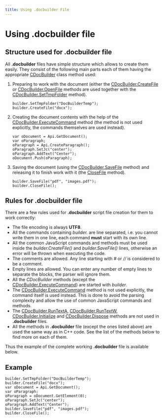 ```yaml
---
title: Using .docbuilder File
---
```

# Using .docbuilder file

## Structure used for .docbuilder file

All **.docbuilder** files have simple structure which allows to create them easily. They consist of the following main parts each of them having the appropriate [CDocBuilder](/docbuilder/integrationapi/c/cdocbuilder) class method used:

1. Preparing to work with the document (either the [CDocBuilder.CreateFile](/docbuilder/integrationapi/c/cdocbuilder/createfile) or [CDocBuilder.OpenFile](/docbuilder/integrationapi/c/cdocbuilder/openfile) methods are used together with the [CDocBuilder.SetTmpFolder](/docbuilder/integrationapi/c/cdocbuilder/settmpfolder) method).
   ```
   builder.SetTmpFolder("DocBuilderTemp");
   builder.CreateFile("docx");
   ```
2. Creating the document contents with the help of the [CDocBuilder.ExecuteCommand](/docbuilder/integrationapi/c/cdocbuilder/executecommand) method (the method is not used explicitly, the commands themselves are used instead).
   ```
   var oDocument = Api.GetDocument();
   var oParagraph;
   oParagraph = Api.CreateParagraph();
   oParagraph.SetJc("center");
   oParagraph.AddText("Center");
   oDocument.Push(oParagraph);
   ```
3. Saving the document (using the [CDocBuilder.SaveFile](/docbuilder/integrationapi/c/cdocbuilder/savefile) method) and releasing it to finish work with it (the [CloseFile](/docbuilder/integrationapi/c/cdocbuilder/closefile) method).
   ```
   builder.SaveFile("pdf", "images.pdf");
   builder.CloseFile();
   ```

## Rules for .docbuilder file

There are a few rules used for **.docbuilder** script file creation for them to work correctly:

* The file encoding is always **UTF8**.
* All the commands containing *builder.* are line separated, i.e. you cannot write them in one line, each command **must** start with its own line.
* All the common JavaScript commands and methods must be used inside the *builder.CreateFile()* and *builder.SaveFile()* lines, otherwise an error will be thrown when executing the code.
* The comments are allowed. Any line starting with *#* or *//* is considered to be a comment.
* Empty lines are allowed. You can enter any number of empty lines to separate the blocks, the parser will ignore them.
* All the *CDocBuilder* methods (except the [CDocBuilder.ExecuteCommand](/docbuilder/integrationapi/c/cdocbuilder/executecommand)) are started with *builder*.
* The [CDocBuilder.ExecuteCommand](/docbuilder/integrationapi/c/cdocbuilder/executecommand) method is not used explicitly, the command itself is used instead. This is done to avoid the parsing complexity and allow the use of common JavaScript commands and methods.
* The [CDocBuilder.RunTextA](/docbuilder/integrationapi/c/cdocbuilder/runtexta), [CDocBuilder.RunTextW](/docbuilder/integrationapi/c/cdocbuilder/runtextw), [CDocBuilder.Initialize](/docbuilder/integrationapi/c/cdocbuilder/initialize) and [CDocBuilder.Dispose](/docbuilder/integrationapi/c/cdocbuilder/dispose) methods are not used in **.docbuilder** files.
* All the methods in **.docbuilder** file (except the ones listed above) are used the same way as in C++ code. See the list of the methods below to find more on each of them.

Thus the example of the complete working **.docbuilder** file is available below.

## Example

```
builder.SetTmpFolder("DocBuilderTemp");
builder.CreateFile("docx");
var oDocument = Api.GetDocument();
var oParagraph;
oParagraph = oDocument.GetElement(0);
oParagraph.SetJc("center");
oParagraph.AddText("Center");
builder.SaveFile("pdf", "images.pdf");
builder.CloseFile();
```
